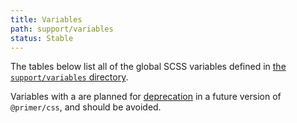 ```yaml
---
title: Variables
path: support/variables
status: Stable
---
```



<Variables>

The tables below list all of the global SCSS variables defined in [the `support/variables` directory](https://github.com/primer/css/tree/main/src/support/variables).

Variables with a <DeprecationIcon /> are planned for [deprecation](../tools/deprecations) in a future version of `@primer/css`, and should be avoided.

</Variables>
